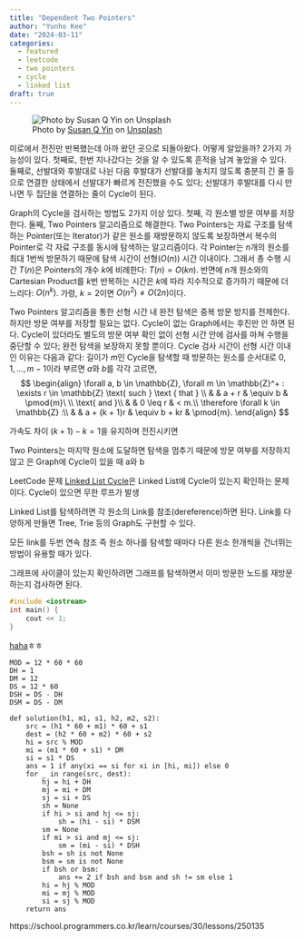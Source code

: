 ```yaml
---
title: "Dependent Two Pointers"
author: "Yunho Kee"
date: "2024-03-11"
categories:
  - featured
  - leetcode
  - two pointers
  - cycle
  - linked list
draft: true
---
```


![Photo by <a href="https://unsplash.com/@syinq?utm_content=creditCopyText&utm_medium=referral&utm_source=unsplash">Susan Q Yin</a> on <a href="https://unsplash.com/photos/people-sitting-on-white-concrete-stairs-Ctaj_HCqW84?utm_content=creditCopyText&utm_medium=referral&utm_source=unsplash">Unsplash</a>](susan-q-yin-Ctaj_HCqW84-unsplash.jpg){fig-alt="A photo of poeple in a maze."}

미로에서 전진만 반복했는데 아까 왔던 곳으로 되돌아왔다. 어떻게 알았을까? 2가지 가능성이 있다. 첫째로, 한번 지나갔다는 것을 알 수 있도록 흔적을 남겨 놓았을 수 있다. 둘째로, 선발대와 후발대로 나뉜 다음 후발대가 선발대를 놓치지 않도록 충분히 긴 줄 등으로 연결한 상태에서 선발대가 빠르게 전진했을 수도 있다; 선발대가 후발대를 다시 만나면 두 집단을 연결하는 줄이 Cycle이 된다.

Graph의 Cycle을 검사하는 방법도 2가지 이상 있다. 첫째, 각 원소별 방문 여부를 저장한다. 둘째, Two Pointers 알고리즘으로 해결한다. Two Pointers는 자료 구조를 탐색하는 Pointer(또는 Iterator)가 같은 원소를 재방문하지 않도록 보장하면서 복수의 Pointer로 각 자료 구조를 동시에 탐색하는 알고리즘이다. 각 Pointer는 $n$개의 원소를 최대 1번씩 방문하기 때문에 탐색 시간이 선형($O(n)$) 시간 이내이다. 그래서 총 수행 시간 $T(n)$은 Pointers의 개수 $k$에 비례한다: $T(n) = O(kn)$. 반면에 $n$개 원소와의 Cartesian Product를 $k$번 반복하는 시간은 $k$에 따라 지수적으로 증가하기 때문에 더 느리다: $O(n^k)$. 가령, $k = 2$이면 $O(n^2) \ne O(2n)$이다.

Two Pointers 알고리즘을 통한 선형 시간 내 완전 탐색은 중복 방문 방지를 전제한다. 하지만 방문 여부를 저장할 필요는 없다. Cycle이 없는 Graph에서는 후진만 안 하면 된다. Cycle이 있더라도 별도의 방문 여부 확인 없이 선형 시간 안에 검사를 마쳐 수행을 중단할 수 있다; 완전 탐색을 보장하지 못할 뿐이다. Cycle 검사 시간이 선형 시간 이내인 이유는 다음과 같다: 길이가 $m$인 Cycle을 탐색할 때 방문하는 원소를 순서대로 $0, 1, ..., m - 1$이라 부르면 $a$와 $b$를 각각 고르면,
$$
\begin{align}
\forall a, b \in \mathbb{Z}, \forall m \in \mathbb{Z}^+ : \exists r \in \mathbb{Z} \text{ such } \text { that }  \\
& & a + r & \equiv b & \pmod{m}\ \\
\text{ and }\\
& & 0 \leq r & < m.\\
\therefore \forall k \in \mathbb{Z} :\\
& & a + (k + 1)r & \equiv b + kr & \pmod{m}.
\end{align}
$$

가속도 차이 $(k + 1) - k = 1$을 유지하며 전진시키면 

Two Pointers는  마지막 원소에 도달하면 탐색을 멈추기 때문에 방문 여부를 저장하지 않고  은 Graph에 Cycle이 있을 때 a와 b

LeetCode 문제 [Linked List Cycle]은 Linked List에 Cycle이 있는지 확인하는 문제이다. Cycle이 있으면 무한 루프가 발생




Linked List를 탐색하려면 각 원소의 Link를 참조(dereference)하면 된다. Link를 다양하게 만들면 Tree, Trie 등의 Graph도 구현할 수 있다.

모든 link를 두번 연속 참조 즉 원소 하나를 탐색할 때마다 다른 원소 한개씩을 건너뛰는 방법이 유용할 때가 있다.

그래프에 사이클이 있는지 확인하려면 그래프를 탐색하면서 이미 방문한 노드를 재방문하는지 검사하면 된다.


```c++
#include <iostream>
int main() {
    cout << 1;
}
```

[haha][Linked List Cycle]ㅎㅎ

[Linked List Cycle]: https://leetcode.com/problems/linked-list-cycle/
[gg]: https://leetcode.com/submissions/detail/1195224680/
[bbbj]: https://leetcode.com/submissions/detail/1196229225/
[me]: https://leetcode.com/submissions/detail/1196462233/

```
MOD = 12 * 60 * 60
DH = 1
DM = 12
DS = 12 * 60
DSH = DS - DH
DSM = DS - DM

def solution(h1, m1, s1, h2, m2, s2):
    src = (h1 * 60 + m1) * 60 + s1
    dest = (h2 * 60 + m2) * 60 + s2
    hi = src % MOD
    mi = (m1 * 60 + s1) * DM
    si = s1 * DS
    ans = 1 if any(xi == si for xi in [hi, mi]) else 0
    for _ in range(src, dest):
        hj = hi + DH
        mj = mi + DM
        sj = si + DS
        sh = None
        if hi > si and hj <= sj:
            sh = (hi - si) * DSM
        sm = None
        if mi > si and mj <= sj:
            sm = (mi - si) * DSH
        bsh = sh is not None
        bsm = sm is not None
        if bsh or bsm:
            ans += 2 if bsh and bsm and sh != sm else 1
        hi = hj % MOD
        mi = mj % MOD
        si = sj % MOD
    return ans
```

https://school.programmers.co.kr/learn/courses/30/lessons/250135